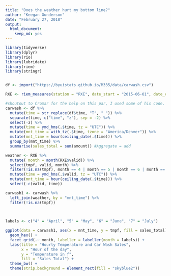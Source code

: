 ```yaml
---
title: "Does the weather hurt my bottom line?"
author: "Keegan Gunderson"
date: "February 27, 2018"
output: 
  html_document: 
    keep_md: yes
---
```


```r
library(tidyverse)
library(dplyr)
library(rio)
library(lubridate)
library(riem)
library(stringr)


df <- import("https://byuistats.github.io/M335/data/carwash.csv")

RXE <- riem_measures(station = "RXE", date_start = "2015-06-01", date_end = "2017-07-01")
```

```r
#shoutout to Cromar for the help on this par, I used some of his code.
carwash <- df %>%
  mutate(time = str_replace(df$time, "T", " ")) %>% 
  separate(time, c("time", "z"), sep = -2) %>% 
  select(-z) %>% 
  mutate(time = ymd_hms(.$time, tz = "UTC")) %>%
  mutate(mnt_time = with_tz(.$time, tzone = "America/Denver")) %>% 
  mutate(mnt_time = hour(ceiling_date(.$time))) %>%
  group_by(mnt_time) %>%
  summarise(sales_total = sum(amount)) #Aggregate = add 

weather <- RXE %>%
  mutate( month = month(RXE$valid)) %>% 
  select(tmpf, valid, month) %>% 
  filter(!is.na(tmpf), month == 4 | month == 5 | month == 6 | month == 7) %>%
  mutate(time = ymd_hms(.$valid, tz = "UTC")) %>%
  mutate(mnt_time = hour(ceiling_date(.$time))) %>%
  select(-c(valid, time))

carwash1 <- carwash %>%
  left_join(weather, by = "mnt_time") %>%
  filter(!is.na(tmpf)) 
  
  
```


```r
labels <- c("4" = "April", "5" = "May", "6" = "June", "7" = "July")

ggplot(data = carwash1, aes(x = mnt_time, y = tmpf, fill = sales_total)) +
  geom_hex() +
  facet_grid(.~ month, labeller = labeller(month = labels)) +
  labs(title = "Hourly Temperature and Car Wash Sales",
       x = "Hour of the day",
       y = "Temperature in f",
       fill = "Sales Total") +
  theme_bw() +
  theme(strip.background = element_rect(fill = "skyblue2"))



```



